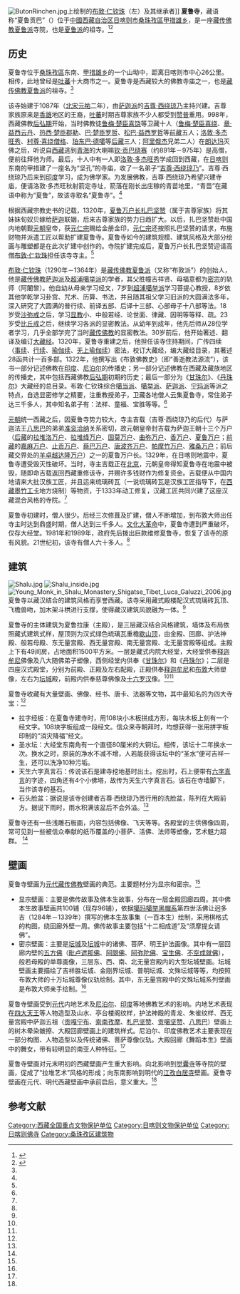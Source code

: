{{Infobox Tibetan Buddhist monastery
|name = 夏鲁寺
|image =Shalu Monastery Shigatse Tibet China 西藏 日喀则 夏鲁寺 - panoramio.jpg
|image size = 250px
|alt = 
|caption = 夏鲁寺
|t=ཞ་ལུ་དགོན་པ
|w=zha lu dgon pa
|to = 
|ipa={{IPA|}}
|z=
|thdl=
|e=
|tc=夏魯寺
|s=夏鲁寺
|p=
|m=
|k=
|pushpin_map = 
|latd =  | latm =  | lats =  | latNS = 
|longd=  | longm= | longs =| longEW = 
|iso_region = 
|map_caption = 
|mapsize = 
|location_country = 中国
|location = {{CHN}}[[西藏自治区|西藏自治区]][[日喀则市|日喀则市]][[桑珠孜區|桑珠孜區]][[甲措雄乡|甲措雄乡]]
|coordinates_display =
|founded_by = [[吉尊·西绕琼乃|吉尊·西绕琼乃]]
|date_founded =1087年
|date_renovated =
|sect = [[夏鲁派|夏鲁派]]
|mather =
|children =
|dedicated_to = 
|tulku =
|head_lama = 
|head_mgh =
|no._of_monks = 
|architecture = 
|festivals =
|footnotes = 
}}
{{文物保护单位
| 级别 = 全国
| 名称 = 夏鲁寺
| 图片 = [[File:Shalu_outside.jpg|250px]]
| 编号 = 3-118
| 分类 = 古建筑及历史纪念建筑物
| 时代 = 元—清
| 所在 = [[西藏自治区|西藏自治区]][[日喀则市|日喀则市]][[桑珠孜區|桑珠孜區]]
| 登录 = 1988年
| Cat = 西藏全国重点文物保护单位
}}
[[File:ButonRinchen.jpg|thumb]]上绘制的[[布敦|布敦·仁钦珠]]（左）及其继承者]]
'''夏鲁寺'''，藏语称“夏鲁贡巴”（{{bo|z=ཞ་ལུ་དགོན་པ|w=zha lu dgon pa}}）位于[[中國|中國]][[西藏自治区|西藏自治区]][[日喀则市|日喀则市]][[桑珠孜區|桑珠孜區]][[甲措雄乡|甲措雄乡]]，是一座[[藏传佛教|藏传佛教]][[夏鲁派|夏鲁派]]寺院，也是[[夏鲁派|夏鲁派]]的祖寺。<ref name=zgxzw>{{Cite web |url=http://www.tibet.cn/newzt/rsxzzt/xzsm/t20050705_40515.htm |title=夏鲁寺，中国西藏网，于2013-08-19查阅 |accessdate=2013-08-19 |archive-date=2014-01-12 |archive-url=https://web.archive.org/web/20140112184422/http://www.tibet.cn/newzt/rsxzzt/xzsm/t20050705_40515.htm |dead-url=no }}</ref><ref name=zcfj>{{Cite web |url=http://zcfj.fjnet.com/msgc/200511/t20051104_17564.htm |title=夏鲁寺，藏传佛教，2005年11月04日 |accessdate=2013年8月19日 |archive-date=2014年4月8日 |archive-url=https://web.archive.org/web/20140408032645/http://zcfj.fjnet.com/msgc/200511/t20051104_17564.htm |dead-url=no }}</ref>

==历史==
夏鲁寺位于[[桑珠孜區|桑珠孜區]]东南、[[甲措雄乡|甲措雄乡]]的一个山坳中，距离日喀则市中心26公里。相传，此地曾经是[[吐蕃|吐蕃]]十大商市之一。夏鲁寺是西藏较大的佛教寺庙之一，也是[[藏传佛教|藏传佛教]][[夏鲁派|夏鲁派]]的祖寺。<ref name=zgxzw/>

该寺始建于1087年（[[北宋|北宋]][[元祐|元祐]]二年），由[[萨迦派|萨迦派]]的[[吉尊·西绕琼乃|吉尊·西绕琼乃]]主持兴建。吉尊家族原来是[[象雄|香雄]]地区的王裔，[[吐蕃|吐蕃]]时期吉尊家族不少人都受到[[赞普|赞普]]重用。998年，西藏佛教[[后弘期|后弘期]]开始，当时佛教徒[[鲁梅·楚臣喜饶|鲁梅·楚臣喜饶]]等卫藏十人（[[鲁梅·楚臣喜绕|鲁梅·楚臣喜绕]]、[[章·益西云丹|章·益西云丹]]、[[热西·楚臣郡勒|热西·楚臣郡勒]]、[[巴·楚臣罗哲|巴·楚臣罗哲]]、[[松巴·益西罗哲|松巴·益西罗哲]]等[[前藏|前藏]]五人；[[洛敦·多杰旺秀|洛敦·多杰旺秀]]、[[村尊·喜绕僧格|村尊·喜绕僧格]]、[[珀东巴·德噶|珀东巴·德噶]]等[[后藏|后藏]]三人；[[阿里地区|阿里]][[俄杰|俄杰]]兄弟二人）在[[朗达玛|朗达玛]]灭佛之后，听说自[[西藏|西藏]]逃到[[青海|青海]]的大喇嘛[[钦·贡巴绕赛|钦·贡巴绕赛]]（约891年－975年）是高僧，便前往拜他为师。最后，十人中有一人即[[洛敦·多杰旺秀|洛敦·多杰旺秀]]学成回到西藏，在[[日喀则|日喀则]]东南的甲措建了一座名为“坚孔”的寺庙，收了一名弟子“[[吉尊·西绕琼乃|吉尊·西绕琼乃]]”。吉尊·西绕琼乃后来到[[印度|印度]]学习，成为佛学家。为发展佛教，吉尊·西绕琼乃希望兴建寺庙，便请洛敦·多杰旺秋射箭定寺址，箭落在刚长出庄稼的青苗地里，“青苗”在藏语中称为“夏鲁”，故该寺取名“夏鲁寺”。<ref name=zgxzw/>

根据西藏宗教史书的记载，1320年，[[夏鲁万户|夏鲁万户长]][[扎巴坚赞|扎巴坚赞]]（属于吉尊家族）将其妹妹旬奴贝嫁给[[萨迦派|萨迦]]联姻，后来吉尊家族的势力日趋扩大。以后，扎巴坚赞赴中国内地朝觐[[元朝|元朝]]皇帝，获[[元仁宗|元仁宗]]赐给金册金印，[[元仁宗|元仁宗]]还按照扎巴坚赞的请求，布施财物并派遣工匠以帮助扩建夏鲁寺。夏鲁寺如今的建筑规模、建筑风格及大部分绘画与雕塑都是在此次扩建中创作的。寺院扩建完成后，夏鲁万户长扎巴坚赞迎请高僧[[布敦|布敦·仁钦珠]]担任该寺寺主。<ref name=zgxzw/>

[[布敦|布敦·仁钦珠]]（1290年－1364年）是[[藏传佛教|藏传佛教]][[夏鲁派|夏鲁派]]（又称“布敦派”）的创始人，他是[[藏传佛教|藏传佛教]][[萨迦派|萨迦派]]及[[超浦噶举派|超浦噶举派]]的学者，其父胜幢吉祥贤、母福意都为[[密宗|密宗]]的轨师（阿闍黎）。他自幼从母亲学习经文，7岁到[[超浦噶举派|超浦噶举派]]学习菩提心教授，8岁依其他学乾学习卦宫、咒术、历算、书法，并且随其祖父学习旧派的大圆满法多年，深入研究了大圆满的普行续、前译五部、后译十三部、心部母子十八部等法。18岁受[[沙弥戒|沙弥戒]]之后，学习[[显教|显教]]小、中般若经、论世面、律藏、因明等等释、疏。23岁受[[比丘戒|比丘戒]]之后，继续学习各派的显密教法。从幼年到成年，他先后师从28位学者学习，几乎全部学完了当时[[藏传佛教|藏传佛教]]的显密教法。30岁前后，他开始著述、翻译及编订[[大藏经|大藏经]]。1320年，夏鲁寺重建之后，他担任该寺住持期间，广传四续（[[事续|事续]]、[[行续|行续]]、[[瑜伽续|瑜伽续]]、[[无上瑜伽续|无上瑜伽续]]）密法，校订大藏经，编大藏经目录，其著述28函共计一百多部。1322年，他撰写出《布敦佛教史》（即“善逝教法源流”），该书一部分记述佛教在[[印度|印度]]、[[尼泊尔|尼泊尔]]的传播史；另一部分记述佛教在西藏及藏族地区的传播史，其中包括西藏佛教[[后弘期|后弘期]]初期的历史；最后一部分为《[[甘珠尔|甘珠尔]]》、《[[丹珠尔|丹珠尔]]》大藏经的总目录。布敦·仁钦珠综合[[噶当派|噶当派]]、[[噶举派|噶举派]]、[[萨迦派|萨迦派]]、[[宁玛派|宁玛派]]等派之特点，自选显密修学之精要，注重教授弟子，卫藏各地僧人云集夏鲁寺，常住弟子达三千多人，其中知名弟子有：法祥、童福、宝胜等等。<ref name=zgxzw/>

[[元朝|元朝]]统一西藏之后，因夏鲁寺势力较大，寺主吉载（吉尊·西绕琼乃的后代）与萨迦法王[[八思巴|八思巴]]的弟弟[[准衮洽纳|准衮洽纳]]关系密切，故元朝皇帝封吉载为萨迦王朝十三个万户（[[后藏|后藏]]的[[拉堆洛万户|拉堆洛万户]]、[[拉堆绛万户|拉堆绛万户]]、[[固莫万户|固莫万户]]、[[曲弥万户|曲弥万户]]、[[香万户|香万户]]、[[夏鲁万户|夏鲁万户]]；[[前藏|前藏]]的[[嘉麻万户|嘉麻万户]]、[[止贡万户|止贡万户]]、[[蔡巴万户|蔡巴万户]]、[[唐波齐万户|唐波齐万户]]、[[帕摩竹万户|帕摩竹万户]]、[[雅桑万户|雅桑万户]]；前后藏交界处的[[羊卓越达隆万户|羊卓越达隆万户]]）之一的夏鲁万户长。1329年，在日喀则地震中，夏鲁寺遭受毁灭性破坏。当时，寺主吉载正在[[北京|北京]]，元朝皇帝得知夏鲁寺在地震中被毁，随即命吉载返回西藏重修该寺，并赐许多钱财作为修复资金。吉载便从中国内地请来大批汉族工匠，并且运来琉璃砖瓦（一说琉璃砖瓦是汉族工匠指导下，在[[西藏|西藏]][[墨竹工卡|墨竹工卡]]地方烧制）等物资，于1333年动工修复，汉藏工匠共同兴建了这座汉藏混合风格的寺院。<ref name=zgxzw/>

夏鲁寺初建时，僧人很少。后经三次修葺及扩建，僧人不断增加，到布敦大师出任寺主时达到鼎盛时期，僧人达到三千多人。[[文化大革命|文化大革命]]中，夏鲁寺遭到严重破坏，仅存大经堂。1981年和1989年，政府先后拨出巨款维修夏鲁寺，恢复了该寺的原有风貌。21世纪初，该寺有僧人六十多人。<ref name=zgxzw/>

==建筑==
[[File:Shalu.jpg|thumb]]
[[File:Shalu_inside.jpg|thumb]]
[[File:Young_Monk_in_Shalu_Monastery_Shigatse_Tibet_Luca_Galuzzi_2006.jpg|thumb]]
夏鲁寺以藏汉结合的建筑风格而享誉西藏。该寺采用藏式殿楼配汉式琉璃砖瓦顶、飞檐兽吻，加木架斗栱进行支撑，使得藏汉建筑风貌融为一体。<ref name=zgxzw/>

夏鲁寺的主体建筑为夏鲁拉康（主殿），是三层藏汉结合风格建筑，墙体及布局依照藏式建筑式样，屋顶则为汉式绿色琉璃瓦重檐[[歇山顶|歇山顶]]，由金殿、回廊、护法神殿、般若母殿、东无量宫殿、西无量宫殿、南无量宫殿、北无量宫殿等组成。主殿上下有49间房，占地面积1500平方米。一层是藏式内院大经堂，大经堂供奉[[释迦牟尼|释迦牟尼]]佛像及八大随佛弟子塑像，西侧经堂内供奉《[[甘珠尔|甘珠尔]]》和《[[丹珠尔|丹珠尔]]》；二层是四座汉式殿堂，分别为前殿、正殿及左右配殿，正殿供奉[[释迦牟尼|释迦牟尼]]和[[布敦|布敦]]大师塑像，左右为[[坛城|坛城]]殿，前殿内供奉慈尊佛像及[[十六罗汉|十六罗汉]]像。<ref name=zgxzw/><ref name=zcfj/>

夏鲁寺收藏有大量壁画、佛像、经书、唐卡、法器等文物，其中最知名的为四大寺宝：<ref name=zgxzw/>
*拉字经板：在夏鲁寺建寺时，用108块小木板拼成方形，每块木板上刻有一个经文字。108块字板组成一段经文。信众来寺朝拜时，均想获得一张用拼字板印制的“消灾降福”经文。
*圣水坛：大经堂东南角有一个直径80厘米的大铜坛。相传，该坛十二年换水一次。换水之时，原装的净水不减不增，人若能获得该坛中的“圣水”便可吉祥一生，还可以洗净10种污垢。
*天生六字真言石：传说该石是建寺挖地基时出土。挖出时，石上便带有[[六字真言|六字真言]]的字迹，四角还有4个小佛塔，故传为天生六字真言石。该石在寺墙脚下，当作该寺的基石。
*石头脸盆：据说是该寺创建者吉尊·西绕琼乃苦行用的洗脸盆，陈列在大殿前方。据说下雨时，雨水积满该盆后不会外溢。<ref name=zgxzw/>

夏鲁寺还有一些浅雕石板画，内容包括佛像、飞天等等。各殿堂的主供佛像四周，常可见到一些被信众奉献的纸币覆盖的小菩萨、活佛、法师等塑像，艺术魅力超群。 <ref name=zcfj/>

==壁画==
夏鲁寺壁画为[[元代|元代]][[藏传佛教|藏传佛教]]壁画的典范。主要题材分为显宗和密宗。<ref name=zgxzw/>
*显宗壁画：主要是佛传故事及佛本生故事，分布在一层金殿回廊四周。其中佛本生故事壁画共100铺（现存96铺），依据[[噶玛巴|噶玛噶举黑帽系]]第四世活佛让迥多吉（1284年－1339年）撰写的佛本生故事集（一百本生）绘制，采用棋格式的构图，绕回廊外壁一周。佛传故事主要包括“十二相成道”及“须摩提女请佛”。
*密宗壁画：主要是[[坛城|坛城]]及[[坛城|坛城]]中的诸佛、菩萨、明王护法画像。其中有一层回廊内壁的[[五方佛|五方佛]]（[[毗卢遮那佛|毗卢遮那佛]]、[[阿閦佛|阿閦佛]]、[[阿弥陀佛|阿弥陀佛]]、[[宝生佛|宝生佛]]、[[不空成就佛|不空成就佛]]），般若母殿的单尊画像，三层东、西、南、北无量宫殿内的大型坛城壁画。坛城壁画主要描绘了吉祥胜坛城、金刚界坛城、普明坛城、文殊坛城等等，均按照布敦大师的十万坛城尊像仪轨绘制。其中，东无量宫殿中的文殊坛城系列壁画是布敦大师亲手绘制。<ref name=zgxzw/>

夏鲁寺壁画受到[[元代|元代]]内地艺术及[[尼泊尔|尼泊尔]]、[[印度|印度]]等地佛教艺术的影响。内地艺术表现在[[四大天王|四大天王]]等人物造型及山水、亭台楼阁纹样，护法神殿的青龙、朱雀纹样、西无量宫殿中萨迦五祖（[[贡嘎宁布|贡嘎宁布]]、[[索南孜摩|索南孜摩]]、[[札巴坚赞|札巴坚赞]]、[[贡噶坚赞|贡噶坚赞]]、[[八思巴|八思巴]]）壁画上的树木晕染皴擦、大殿回廊壁画上的建筑样式。尼泊尔、印度佛教艺术主要表现在一部分构图、人物造型以及传统诸佛、菩萨尊像仪轨。大殿回廊《舞蹈本生》壁画中的舞女，带有较明显的南亚人种特征。<ref name=zgxzw/>

夏鲁寺壁画对元末明初的西藏壁画产生重大影响。向北影响到[[觉囊寺|觉囊寺]]等寺院的壁画，促成了“拉堆艺术”风格的形成；向东南影响到明代的[[江孜|江孜]][[白居寺|白居寺]]壁画。夏鲁寺壁画在元代、明代西藏壁画中承前启后，意义重大。<ref name=zgxzw/>

==参考文献==
{{Commonscat|Shalu Monastery}}
{{reflist}}

{{西藏全国重点文物保护单位}}
{{日喀则地标}}
[[Category:西藏全国重点文物保护单位|Category:西藏全国重点文物保护单位]]
[[Category:日喀则文物保护单位|Category:日喀则文物保护单位]]
[[Category:日喀则佛寺|Category:日喀则佛寺]]
[[Category:桑珠孜区建筑物|Category:桑珠孜区建筑物]]